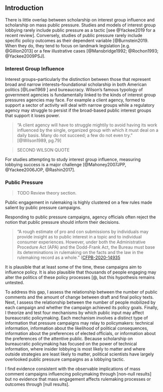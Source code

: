 ## Introduction

There is little overlap between scholarship on interest group influence and scholarship on mass public pressure. Studies and models of interest group lobbying rarely include public  pressure as a tactic [see @Yackee2019 for a recent review].  Conversely, studies of public pressure rarely include specific policy outcomes as their dependent variable [@Burnstein2019. When they do, they tend to focus on landmark legislation [e.g. @Gillion2013] or a few illustrative cases [@Mansbridge1992; @Rochon1993; @Yackee2009PSJ].


### Interest Group Influence

<!-- > TODO  -->

Interest groups--particularly the distinction between those that represent broad and narrow interests--foundational scholarship in both American politics [@Lowi1969 ] and bureaucracy.
Wilson's famous typology of government agencies is fundamentally linked to the kinds of interest group pressures agencies may face. For example a client agency, formed to support a sector of activity will deal with narrow groups while a regulatory agency may struggle to persist if the broad-based public interest groups that support it loses power.  

> "A client agency will have to struggle mightily to avoid having its work influenced by the single, organized group with which it must deal on a daily basis. Many do not succeed; a few do not even try." [@Wilson1989, pg.79]

> SECOND WILSON QUOTE 

For studies attempting to study interest group influence, measuring lobbying success is a major challenge [@Mahoney2007JPP, @Yackee2006JOP, @Rashin2017].

### Public Pressure

> TODO Review theory section.


Public engagement in rulemaking is highly
clustered on a few rules made salient by public pressure campaigns. 

<!-- Why Public Pressure May NOT Affect Agency Decisions-->

Responding to public pressure campaigns, agency officials often reject the notion that public pressure should inform their decisions.

>"A rough estimate of pro and con submissions by individuals may provide insight as to public interest in a topic and to individual consumer experiences. However, under both the Administrative Procedure Act (APA) and the Dodd-Frank Act, the Bureau must base its determinations in rulemaking on the facts and the law in the rulemaking record as a whole." ([CFPB-2020-14935](https://www.federalregister.gov/d/2020-14935/p-134)

<!-- Why Public Pressure May Affect Agency Decisions-->

It is
plausible that at least some of the time, these campaigns aim to
influence policy. It is also plausible that thousands of people engaging
may alter the politics of these policy processes [@, but this hypothesis
remains untested.

<!--To address this gap, -->
To address this gap, I assess the relationship between the number of
public comments and the amount of change between draft and final policy
texts. Next, I assess the relationship between the number of people
mobilized by each campaign and whether the campaign achieved its policy
goals. Finally, I theorize and test four mechanisms by which public
input may affect bureaucratic policymaking. Each mechanism involves a
distinct type of information that pressure campaigns may relay to
policymakers: technical information, information about the likelihood of
political consequences, information about the preferences of elected
officials, or information about the preferences of the attentive public.
Because scholarship on bureaucratic policymaking has focused on the
power of technical information, where insider lobbying is most likely to
matter and where outside strategies are least likely to matter,
political scientists have largely overlooked public pressure campaigns as a lobbying
tactic.

I find evidence consistent with the observable implications of mass
comment campaigns influencing policymaking through [non-null results]
but no evidence that mass engagement affects rulemaking processes or
outcomes through [null results].
